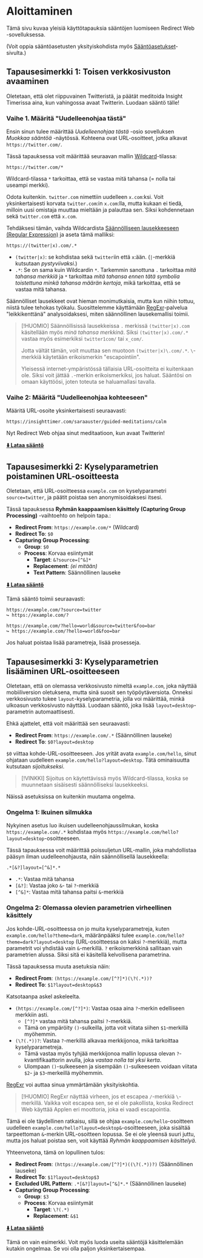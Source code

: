 # Aloittaminen

Tämä sivu kuvaa yleisiä käyttötapauksia sääntöjen luomiseen Redirect Web -sovelluksessa.

(Voit oppia sääntöasetusten yksityiskohdista myös [Sääntöasetukset](./rule-settings)-sivulta.)


## Tapausesimerkki 1: Toisen verkkosivuston avaaminen

Oletetaan, että olet riippuvainen Twitteristä, ja päätät meditoida Insight Timerissa aina, kun vahingossa avaat Twitterin. Luodaan sääntö tälle!

### Vaihe 1. Määritä "Uudelleenohjaa tästä"

Ensin sinun tulee määrittää *Uudelleenohjaa tästä* -osio sovelluksen *Muokkaa sääntöä* -näytössä. Kohteena ovat URL-osoitteet, jotka alkavat `https://twitter.com/`.

Tässä tapauksessa voit määrittää seuraavan mallin [Wildcard](rule-settings?id=wildcard)-tilassa:

```
https://twitter.com/*
```

Wildcard-tilassa `*` tarkoittaa, että se vastaa mitä tahansa (= nolla tai useampi merkki).

Odota kuitenkin. `twitter.com` nimettiin uudelleen `x.com`:ksi. Voit yksinkertaisesti korvata `twitter.com`:in `x.com`:lla, mutta kukaan ei tiedä, milloin uusi omistaja muuttaa mieltään ja palauttaa sen. Siksi kohdennetaan sekä `twitter.com` että `x.com`.

Tehdäksesi tämän, vaihda Wildcardista [Säännölliseen lausekkeeseen (Regular Expression)](rule-settings?id=regular-expression) ja aseta tämä malliksi:

```
https://(twitter|x).com/.*
```

*   `(twitter|x)`: se kohdistaa sekä `twitter`iin että `x`:ään. (`|`-merkkiä kutsutaan *pystyviivaksi*.)
*   `.*`: Se on sama kuin Wildcardin `*`. Tarkemmin sanottuna `.` tarkoittaa *mitä tahansa merkkiä* ja `*` tarkoittaa *mitä tahansa ennen tätä symbolia toistettuna minkä tahansa määrän kertoja*, mikä tarkoittaa, että se vastaa mitä tahansa.

Säännölliset lausekkeet ovat hieman monimutkaisia, mutta kun niihin tottuu, niistä tulee tehokas työkalu. Suosittelemme käyttämään [RegExr](https://regexr.com)-palvelua "leikkikenttänä" analysoidaksesi, miten säännöllinen lausekemallisi toimii.

> [!HUOMIO]
> Säännöllisissä lausekkeissa `.` merkissä `(twitter|x).com` käsitellään myös *minä tahansa merkkinä*. Siksi `(twitter|x).com/.*` vastaa myös esimerkiksi `twitter1com/` tai `x_com/`.
> 
> Jotta vältät tämän, voit muuttaa sen muotoon `(twitter|x)\.com/.*`. `\`-merkkiä käytetään erikoismerkin "escapointiin".
>
> Yleisessä internet-ympäristössä tällaisia URL-osoitteita ei kuitenkaan ole. Siksi voit jättää `.`-merkin erikoismerkiksi, jos haluat. Sääntösi on omaan käyttöösi, joten toteuta se haluamallasi tavalla.

### Vaihe 2: Määritä "Uudelleenohjaa kohteeseen"

Määritä URL-osoite yksinkertaisesti seuraavasti:

```
https://insighttimer.com/saraauster/guided-meditations/calm
```

Nyt Redirect Web ohjaa sinut meditaatioon, kun avaat Twitterin!

**[⬇️ Lataa sääntö](/rules/reduce-twitter-addiction.redirectweb)**

## Tapausesimerkki 2: Kyselyparametrien poistaminen URL-osoitteesta

Oletetaan, että URL-osoitteessa `example.com` on kyselyparametri `source=twitter`, ja päätit poistaa sen anonymisoidaksesi itsesi.

Tässä tapauksessa **Ryhmän kaappaamisen käsittely (Capturing Group Processing)** -vaihtoehto on helpoin tapa.:

*   **Redirect From**: `https://example.com/*` (Wildcard)
*   **Redirect To**: `$0`
*   **Capturing Group Processing**:
    *   **Group**: `$0`
    *   **Process**: Korvaa esiintymät
        *   **Target**: `&?source=[^&]*`
        *   **Replacement**: *(ei mitään)*
        *   **Text Pattern**: Säännöllinen lauseke

**[⬇️ Lataa sääntö](/rules/remove-parameters.redirectweb)**

Tämä sääntö toimii seuraavasti:

```
https://example.com/?source=twitter
↪ https://example.com/?

https://example.com/?hello=world&source=twitter&foo=bar
↪ https://example.com/?hello=world&foo=bar
```

Jos haluat poistaa lisää parametreja, lisää prosesseja.

## Tapausesimerkki 3: Kyselyparametrien lisääminen URL-osoitteeseen

Oletetaan, että on olemassa verkkosivusto nimeltä `example.com`, joka näyttää mobiiliversion oletuksena, mutta sinä suosit sen työpöytäversiota. Onneksi verkkosivusto tukee `layout`-kyselyparametria, jolla voi määrittää, minkä ulkoasun verkkosivusto näyttää. Luodaan sääntö, joka lisää `layout=desktop`-parametrin automaattisesti.

Ehkä ajattelet, että voit määrittää sen seuraavasti:

*   **Redirect From**: `https://example.com/.*` (Säännöllinen lauseke)
*   **Redirect To**: `$0?layout=desktop`

`$0` viittaa kohde-URL-osoitteeseen. Jos yrität avata `example.com/hello`, sinut ohjataan uudelleen `example.com/hello?layout=desktop`. Tätä ominaisuutta kutsutaan *sijoitukseksi*.

> [!VINKKI]
> Sijoitus on käytettävissä myös Wildcard-tilassa, koska se muunnetaan sisäisesti säännölliseksi lausekkeeksi.

Näissä asetuksissa on kuitenkin muutama ongelma.

### Ongelma 1: Ikuinen silmukka

Nykyinen asetus luo ikuisen uudelleenohjaussilmukan, koska `https://example.com/.*` kohdistaa myös `https://example.com/hello?layout=desktop`-osoitteeseen.

Tässä tapauksessa voit määrittää poissuljetun URL-mallin, joka mahdollistaa pääsyn ilman uudelleenohjausta, näin säännöllisellä lausekkeella:

```
.*[&?]layout=[^&]*.*
```

*   `.*`: Vastaa mitä tahansa
*   `[&?]`: Vastaa joko `&`- tai `?`-merkkiä
*   `[^&]*`: Vastaa mitä tahansa paitsi `&`-merkkiä

### Ongelma 2: Olemassa olevien parametrien virheellinen käsittely

Jos kohde-URL-osoitteessa on jo muita kyselyparametreja, kuten `example.com/hello?theme=dark`, määränpääksi tulee `example.com/hello?theme=dark?layout=desktop` (URL-osoitteessa on kaksi `?`-merkkiä), mutta parametrit voi yhdistää vain `&`-merkillä. `?` erikoismerkkinä sallitaan vain parametrien alussa. Siksi sitä ei käsitellä kelvollisena parametrina.

Tässä tapauksessa muuta asetuksia näin:

*   **Redirect From**: `(https://example.com/[^?]*)(\?(.*))?`
*   **Redirect To**: `$1?layout=desktop&$3`

Katsotaanpa askel askeleelta.

*   `(https://example.com/[^?]*)`: Vastaa osaa aina `?`-merkin edelliseen merkkiin asti.
    *   `[^?]*` vastaa mitä tahansa paitsi `?`-merkkiä.
    *   Tämä on ympäröity `()`-sulkeilla, jotta voit viitata siihen `$1`-merkillä myöhemmin.
*   `(\?(.*))?`: Vastaa `?`-merkillä alkavaa merkkijonoa, mikä tarkoittaa kyselyparametreja.
    *   Tämä vastaa myös tyhjää merkkijonoa mallin lopussa olevan `?`-kvantifikaattorin avulla, joka *vastaa nolla tai yksi kerta*.
    *   Ulompaan `()`-sulkeeseen ja sisempään `()`-sulkeeseen voidaan viitata `$2`- ja `$3`-merkeillä myöhemmin.

[RegExr](https://regexr.com) voi auttaa sinua ymmärtämään yksityiskohtia.

> [!HUOMIO]
> RegExr näyttää virheen, jos et escapea `/`-merkkiä `\`-merkillä. Vaikka voit escapea sen, se ei ole pakollista, koska Redirect Web käyttää Applen eri moottoria, joka ei vaadi escapointia.

Tämä ei ole täydellinen ratkaisu, sillä se ohjaa `example.com/hello`-osoitteen uudelleen `example.com/hello?layout=desktop&`-osoitteeseen, joka sisältää tarpeettoman `&`-merkin URL-osoitteen lopussa. Se ei ole yleensä suuri juttu, mutta jos haluat poistaa sen, voit käyttää *Ryhmän kaappaamisen käsittelyä*.

Yhteenvetona, tämä on lopullinen tulos:

*   **Redirect From**: `(https://example.com/[^?]*)((\?(.*))?)` (Säännöllinen lauseke)
*   **Redirect To**: `$1?layout=desktop$3`
*   **Excluded URL Pattern**: `.*[&?]layout=[^&]*.*` (Säännöllinen lauseke)
*   **Capturing Group Processing**:
    *   **Group**: `$3`
    *   **Process**: Korvaa esiintymät
        *   **Target**: `\?(.*)`
        *   **Replacement**: `&$1`

**[⬇️ Lataa sääntö](/rules/add-parameters.redirectweb)**

Tämä on vain esimerkki. Voit myös luoda useita sääntöjä käsittelemään kutakin ongelmaa. Se voi olla paljon yksinkertaisempaa.